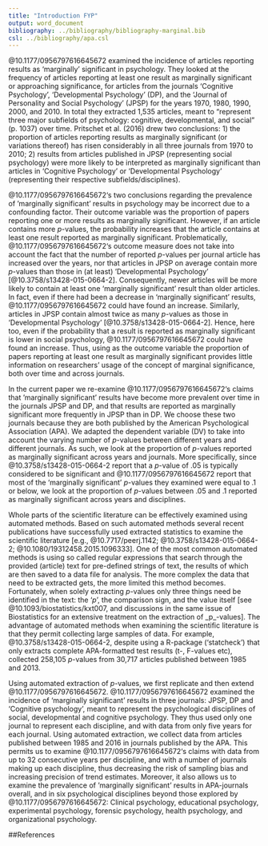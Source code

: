 ---
title: "Introduction FYP"
output: word_document
bibliography: ../bibliography/bibliography-marginal.bib
csl: ../bibliography/apa.csl
---

@10.1177/0956797616645672 examined the incidence of articles reporting results as 'marginally' significant in psychology. They looked at the frequency of articles reporting at least one result as marginally significant or approaching significance, for articles from the journals 'Cognitive Psychology', 'Developmental Psychology' (DP), and the 'Journal of Personality and Social Psychology' (JPSP) for the years 1970, 1980, 1990, 2000, and 2010. In total they extracted 1,535 articles, meant to "represent three major subfields of psychology: cognitive, developmental, and social" (p. 1037) over time. Pritschet et al. (2016) drew two conclusions: 1) the proportion of articles reporting results as marginally significant (or variations thereof) has risen considerably in all three journals from 1970 to 2010; 2) results from articles published in JPSP (representing social psychology) were more likely to be interpreted as marginally significant than articles in 'Cognitive Psychology' or 'Developmental Psychology' (representing their respective subfields/disciplines).

@10.1177/0956797616645672's two conclusions regarding the prevalence of 'marginally significant' results in psychology may be incorrect due to a confounding factor. Their outcome variable was the proportion of papers reporting one or more results as marginally significant. However, if an article contains more _p_-values, the probability increases that the article contains at least one result reported as marginally significant. Problematically, @10.1177/0956797616645672's outcome measure does not take into account the fact that the number of reported _p_-values per journal article has increased over the years, nor that articles in JPSP on average contain more _p_-values than those in (at least) 'Developmental Psychology' [@10.3758/s13428-015-0664-2]. Consequently,  newer articles will be more likely to contain at least one 'marginally significant' result than older articles. In fact, even if there had been a decrease in 'marginally significant' results, @10.1177/0956797616645672 could have found an increase. Similarly, articles in JPSP contain almost twice as many _p_-values as those in 'Developmental Psychology' [@10.3758/s13428-015-0664-2]. Hence, here too, even if the probability that a result is reported as marginally significant is lower in social psychology, @10.1177/0956797616645672 could have found an increase. Thus, using as the outcome variable the proportion of papers reporting at least one result as marginally significant provides little information on researchers' usage of the concept of marginal significance, both over time and across journals.

In the current paper we re-examine @10.1177/0956797616645672's claims that 'marginally significant' results have become more prevalent over time in the journals JPSP and DP, and that results are reported as marginally significant more frequently in JPSP than in DP. We choose these two journals because they are both published by the American Psychological Association (APA). We adapted the dependent variable (DV) to take into account the varying number of _p_-values between different years and different journals. As such, we look at the proportion of _p_-values reported as marginally significant across years and journals. More specifically, since @10.3758/s13428-015-0664-2 report that a _p_-value of .05 is typically considered to be significant and @10.1177/0956797616645672 report that most of the 'marginally significant' _p_-values they examined were equal to .1 or below, we look at the proportion of _p_-values between .05 and .1 reported as marginally significant across years and disciplines. 

Whole parts of the scientific literature can be effectively examined using automated methods. Based on such automated methods several recent publications have successfully used extracted statistics to examine the scientific literature [e.g., @10.7717/peerj.1142; @10.3758/s13428-015-0664-2; @10.1080/19312458.2015.1096333]. One of the most common automated methods is using so called regular expressions that search through the provided (article) text for pre-defined strings of text, the results of which are then saved to a data file for analysis. The more complex the data that need to be extracted gets, the more limited this method becomes. Fortunately, when solely extracting _p_-values only three things need be identified in the text: the '_p_', the comparison sign, and the value itself [see @10.1093/biostatistics/kxt007, and discussions in the same issue of Biostatistics for an extensive treatment on the extraction of _p_-values]. The advantage of automated methods when examining the scientific literature is that they permit collecting large samples of data. For example, @10.3758/s13428-015-0664-2, despite using a R-package ('statcheck') that only extracts complete APA-formatted test results (t-, F-values etc), collected 258,105 _p_-values from 30,717 articles published between 1985 and 2013. 

Using automated extraction of _p_-values, we first replicate and then extend @10.1177/0956797616645672. @10.1177/0956797616645672 examined the incidence of 'marginally significant' results in three journals: JPSP, DP and 'Cognitive psychology', meant to represent the psychological disciplines of social, developmental and cognitive psychology. They thus used only one journal to represent each discipline, and with data from only five years for each journal. Using automated extraction, we collect data from articles published between 1985 and 2016 in journals published by the APA. This permits us to examine @10.1177/0956797616645672's claims with data from up to 32 consecutive years per discipline, and with a number of journals making up each discipline, thus decreasing the risk of sampling bias and increasing precision of trend estimates. Moreover, it also allows us to examine the prevalence of 'marginally significant' results in APA-journals overall, and in six psychological disciplines beyond those explored by @10.1177/0956797616645672: Clinical psychology, educational psychology, experimental psychology, forensic psychology, health psychology, and organizational psychology.



##References
